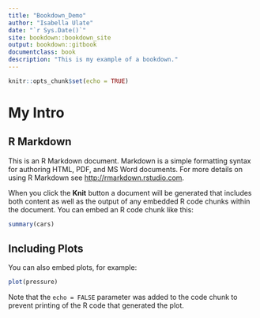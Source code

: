 ```yaml
---
title: "Bookdown_Demo"
author: "Isabella Ulate"
date: "`r Sys.Date()`"
site: bookdown::bookdown_site
output: bookdown::gitbook
documentclass: book
description: "This is my example of a bookdown."
---
```


```r
knitr::opts_chunk$set(echo = TRUE)
```

# My Intro {-}

## R Markdown

This is an R Markdown document. Markdown is a simple formatting syntax for authoring HTML, PDF, and MS Word documents. For more details on using R Markdown see <http://rmarkdown.rstudio.com>.

When you click the **Knit** button a document will be generated that includes both content as well as the output of any embedded R code chunks within the document. You can embed an R code chunk like this:

```r
summary(cars)
```

## Including Plots

You can also embed plots, for example:

```r
plot(pressure)
```

Note that the `echo = FALSE` parameter was added to the code chunk to prevent printing of the R code that generated the plot.
